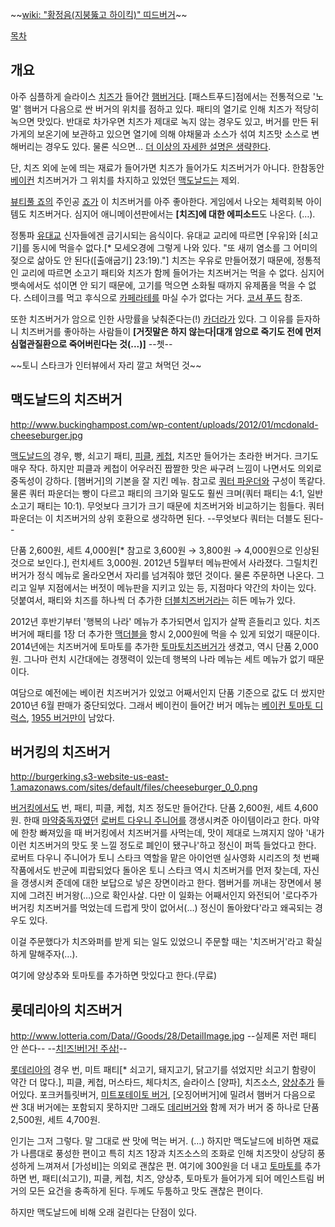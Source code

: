 ~~[[wiki: "황정음(지붕뚫고 하이킥)" 띠드버거]]~~

[[목차]]
== 개요 ==
아주 심플하게 슬라이스 [[치즈]]가 들어간 [[햄버거]]다. [패스트푸드]점에서는 전통적으로 '노멀' 햄버거 다음으로 싼 버거의 위치를 점하고 있다. 패티의 열기로 인해 치즈가 적당히 녹으면 맛있다. 반대로 차가우면 치즈가 제대로 녹지 않는 경우도 있고, 버거를 만든 뒤 가게의 보온기에 보관하고 있으면 열기에 의해 야채물과 소스가 섞여 치즈맛 소스로 변해버리는 경우도 있다. 물론 식으면… [[더 이상의 자세한 설명은 생략한다]]. 

단, 치즈 외에 눈에 띄는 재료가 들어가면 치즈가 들어가도 치즈버거가 아니다. 한참동안 [[베이컨]] 치즈버거가 그 위치를 차지하고 있었던 [[맥도날드]]는 제외.

[[뷰티풀 죠]]의 주인공 [[죠]]가 이 치즈버거를 아주 좋아한다. 게임에서 나오는 체력회복 아이템도 치즈버거다. 심지어 애니메이션판에서는 '''[치즈]에 대한 에피소드'''도 나온다. (…).

정통파 [[유대교]] 신자들에겐 금기시되는 음식이다. 유대교 교리에 따르면 [우유]와 [쇠고기]를 동시에 먹을수 없다.[* 모세오경에 그렇게 나와 있다. "또 새끼 염소를 그 어미의 젖으로 삶아도 안 된다([출애굽기] 23:19)."] 치즈는 우유로 만들어졌기 때문에, 정통적인 교리에 따르면 소고기 패티와 치즈가 함께 들어가는 치즈버거는 먹을 수 없다. 심지어 뱃속에서도 섞이면 안 되기 때문에, 고기를 먹으면 소화될 때까지 유제품을 먹을 수 없다. 스테이크를 먹고 후식으로 [[카페라테]]를 마실 수가 없다는 거다. [[코셔 푸드]] 참조.

또한 치즈버거가 암으로 인한 사망률을 낮춰준다는(!) [[카더라]]가 있다. 그 이유를 듣자하니 치즈버거를 좋아하는 사람들이 '''[거짓말은 하지 않는다|대개 암으로 죽기도 전에 먼저 심혈관질환으로 죽어버린다는 것(...)]''' --쳇--

~~토니 스타크가 인터뷰에서 자리 깔고 쳐먹던 것~~

== 맥도날드의 치즈버거 ==
http://www.buckinghampost.com/wp-content/uploads/2012/01/mcdonald-cheeseburger.jpg

[[맥도날드]]의 경우, 빵, 쇠고기 패티, [[피클]], [[케첩]], 치즈만 들어가는 초라한 버거다. 크기도 매우 작다. 하지만 피클과 케첩이 어우러진 짭짤한 맛은 싸구려 느낌이 나면서도 의외로 중독성이 강하다. [햄버거]의 기본을 잘 지킨 메뉴. 참고로 [[쿼터 파운더]]와 구성이 똑같다. 물론 쿼터 파운더는 빵이 다르고 패티의 크기와 밀도도 훨씬 크며(쿼터 패티는 4:1, 일반 소고기 패티는 10:1). 무엇보다 크기가 크기 때문에 치즈버거와 비교하기는 힘들다. 쿼터 파운더는 이 치즈버거의 상위 호환으로 생각하면 된다. --무엇보다 쿼터는 더블도 된다--

단품 2,600원, 세트 4,000원[* 참고로 3,600원 → 3,800원 → 4,000원으로 인상된 것으로 보인다.], 런치세트 3,000원. 2012년 5월부터 메뉴판에서 사라졌다. 그릴치킨버거가 정식 메뉴로 올라오면서 자리를 넘겨줘야 했던 것이다. 물론 주문하면 나온다. 그리고 일부 지점에서는 버젓이 메뉴판을 지키고 있는 등, 지점마다 약간의 차이는 있다. 덧붙여서, 패티와 치즈를 하나씩 더 추가한 [[더블치즈버거]]라는 히든 메뉴가 있다. 

2012년 후반기부터 '행복의 나라' 메뉴가 추가되면서 입지가 살짝 흔들리고 있다. 치즈버거에 패티를 1장 더 추가한 [[맥더블]]을 항시 2,000원에 먹을 수 있게 되었기 때문이다. 2014년에는 치즈버거에 토마토를 추가한 [[토마토치즈버거]]가 생겼고, 역시 단품 2,000원. 그나마 런치 시간대에는 경쟁력이 있는데 행복의 나라 메뉴는 세트 메뉴가 없기 때문이다.

여담으로 예전에는 베이컨 치즈버거가 있었고 어째서인지 단품 기준으로 값도 더 쌌지만 2010년 6월 판매가 중단되었다. 그래서 베이컨이 들어간 버거 메뉴는 [[베이컨 토마토 디럭스]], [[1955 버거]]만이 남았다.

== 버거킹의 치즈버거 ==
http://burgerking.s3-website-us-east-1.amazonaws.com/sites/default/files/cheeseburger_0_0.png

[[버거킹]]에서도 번, 패티, 피클, 케첩, 치즈 정도만 들어간다. 단품 2,600원, 세트 4,600원. 한때 [[마약]]중독자였던 [[로버트 다우니 주니어]]를 갱생시켜준 아이템이라고 한다.  마약에 한창 빠져있을 때 버거킹에서 치즈버거를 사먹는데, 맛이 제대로 느껴지지 않아 '내가 이런 치즈버거의 맛도 못 느낄 정도로 폐인이 됐구나'하고 정신이 퍼뜩 들었다고 한다. 로버트 다우니 주니어가 토니 스타크 역할을 맡은 아이언맨 실사영화 시리즈의 첫 번째 작품에서도 반군에 피랍되었다 돌아온 토니 스타크 역시 치즈버거를 먼저 찾는데, 자신을 갱생시켜 준데에 대한 보답으로 넣은 장면이라고 한다. 햄버거를 꺼내는 장면에서 봉지에 그려진 버거왕(…)으로 확인사살. 다만 이 일화는 어째서인지 와전되어 '로다주가 버거킹 치즈버거를 먹었는데 드럽게 맛이 없어서(…) 정신이 돌아왔다'라고 왜곡되는 경우도 있다.

이걸 주문했다가 치즈와퍼를 받게 되는 일도 있었으니 주문할 때는 '치즈버거'라고 확실하게 말해주자(…).

여기에 양상추와 토마토를 추가하면 맛있다고 한다.(무료)

== 롯데리아의 치즈버거 ==
http://www.lotteria.com/Data//Goods/28/DetailImage.jpg
--실제론 저런 패티 안 쓴다--
--[http://youtu.be/Iz6wePd3r4I 치!즈!버!거! 주삼!]--

[[롯데리아]]의 경우 번, 미트 패티[* 쇠고기, 돼지고기, 닭고기를 섞었지만 쇠고기 함량이 약간 더 많다.], 피클, 케첩, 머스타드, 체다치즈, 슬라이스 [양파], 치즈소스, [[양상추]]가 들어있다. 포크커틀릿버거, [[미트포테이토 버거]], [오징어버거]에 밀려서 햄버거 다음으로 싼 3대 버거에는 포함되지 못하지만 그래도 [[데리버거]]와 함께 저가 버거 중 하나로 단품 2,500원, 세트 4,700원.

인기는 그저 그렇다. 말 그대로 싼 맛에 먹는 버거. (…) 하지만 맥도날드에 비하면 재료가 나름대로 풍성한 편이고 특히 치즈 1장과 치즈소스의 조화로 인해 치즈맛이 상당히 풍성하게 느껴져서 [가성비]는 의외로 괜찮은 편. 여기에 300원을 더 내고 [[토마토]]를 추가하면 번, 패티(쇠고기), 피클, 케첩, 치즈, 양상추, 토마토가 들어가게 되어 메인스트림 버거의 모든 요건을 충족하게 된다. 두께도 두툼하고 맛도 괜찮은 편이다.

하지만 맥도날드에 비해 오래 걸린다는 단점이 있다.
